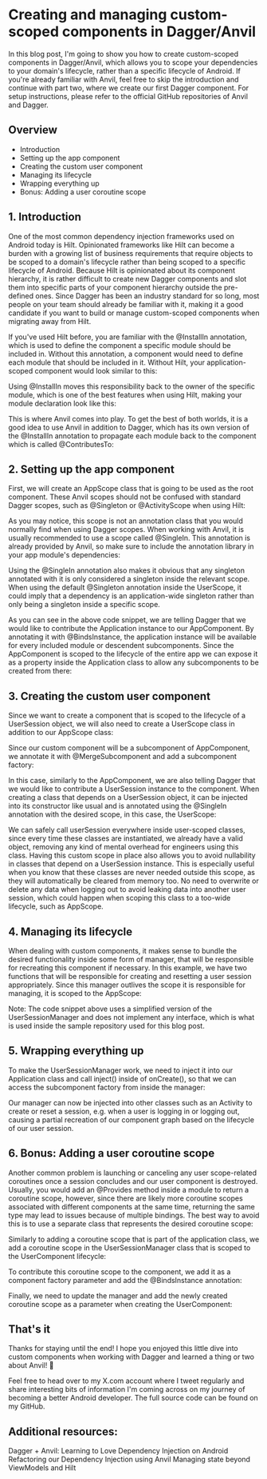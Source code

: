 # Creating and managing custom-scoped components in Dagger/Anvil
In this blog post, I'm going to show you how to create custom-scoped components in Dagger/Anvil, which allows you to scope your dependencies to your domain's lifecycle, rather than a specific lifecycle of Android. If you're already familiar with Anvil, feel free to skip the introduction and continue with part two, where we create our first Dagger component. For setup instructions, please refer to the official GitHub repositories of Anvil and Dagger.

## Overview
- Introduction
- Setting up the app component
- Creating the custom user component
- Managing its lifecycle
- Wrapping everything up
- Bonus: Adding a user coroutine scope

## 1. Introduction
One of the most common dependency injection frameworks used on Android today is Hilt. Opinionated frameworks like Hilt can become a burden with a growing list of business requirements that require objects to be scoped to a domain's lifecycle rather than being scoped to a specific lifecycle of Android. Because Hilt is opinionated about its component hierarchy, it is rather difficult to create new Dagger components and slot them into specific parts of your component hierarchy outside the pre-defined ones. Since Dagger has been an industry standard for so long, most people on your team should already be familiar with it, making it a good candidate if you want to build or manage custom-scoped components when migrating away from Hilt.

If you've used Hilt before, you are familiar with the @InstallIn annotation, which is used to define the component a specific module should be included in. Without this annotation, a component would need to define each module that should be included in it. Without Hilt, your application-scoped component would look similar to this:

Using @InstallIn moves this responsibility back to the owner of the specific module, which is one of the best features when using Hilt, making your module declaration look like this:

This is where Anvil comes into play. To get the best of both worlds, it is a good idea to use Anvil in addition to Dagger, which has its own version of the @InstallIn annotation to propagate each module back to the component which is called @ContributesTo:

## 2. Setting up the app component
First, we will create an AppScope class that is going to be used as the root component. These Anvil scopes should not be confused with standard Dagger scopes, such as @Singleton or @ActivityScope when using Hilt:

As you may notice, this scope is not an annotation class that you would normally find when using Dagger scopes. When working with Anvil, it is usually recommended to use a scope called @SingleIn. This annotation is already provided by Anvil, so make sure to include the annotation library in your app module's dependencies:

Using the @SingleIn annotation also makes it obvious that any singleton annotated with it is only considered a singleton inside the relevant scope. When using the default @Singleton annotation inside the UserScope, it could imply that a dependency is an application-wide singleton rather than only being a singleton inside a specific scope.

As you can see in the above code snippet, we are telling Dagger that we would like to contribute the Application instance to our AppComponent. By annotating it with @BindsInstance, the application instance will be available for every included module or descendent subcomponents. Since the AppComponent is scoped to the lifecycle of the entire app we can expose it as a property inside the Application class to allow any subcomponents to be created from there:

## 3. Creating the custom user component
Since we want to create a component that is scoped to the lifecycle of a UserSession object, we will also need to create a UserScope class in addition to our AppScope class:

Since our custom component will be a subcomponent of AppComponent, we annotate it with @MergeSubcomponent and add a subcomponent factory:

In this case, similarly to the AppComponent, we are also telling Dagger that we would like to contribute a UserSession instance to the component. When creating a class that depends on a UserSession object, it can be injected into its constructor like usual and is annotated using the @SingleIn annotation with the desired scope, in this case, the UserScope:

We can safely call userSession everywhere inside user-scoped classes, since every time these classes are instantiated, we already have a valid object, removing any kind of mental overhead for engineers using this class. Having this custom scope in place also allows you to avoid nullability in classes that depend on a UserSession instance. This is especially useful when you know that these classes are never needed outside this scope, as they will automatically be cleared from memory too. No need to overwrite or delete any data when logging out to avoid leaking data into another user session, which could happen when scoping this class to a too-wide lifecycle, such as AppScope.

## 4. Managing its lifecycle
When dealing with custom components, it makes sense to bundle the desired functionality inside some form of manager, that will be responsible for recreating this component if necessary. In this example, we have two functions that will be responsible for creating and resetting a user session appropriately. Since this manager outlives the scope it is responsible for managing, it is scoped to the AppScope:

Note: The code snippet above uses a simplified version of the UserSessionManager and does not implement any interface, which is what is used inside the sample repository used for this blog post.


## 5. Wrapping everything up
To make the UserSessionManager work, we need to inject it into our Application class and call inject() inside of onCreate(), so that we can access the subcomponent factory from inside the manager:

Our manager can now be injected into other classes such as an Activity to create or reset a session, e.g. when a user is logging in or logging out, causing a partial recreation of our component graph based on the lifecycle of our user session.

## 6. Bonus: Adding a user coroutine scope
Another common problem is launching or canceling any user scope-related coroutines once a session concludes and our user component is destroyed. Usually, you would add an @Provides method inside a module to return a coroutine scope, however, since there are likely more coroutine scopes associated with different components at the same time, returning the same type may lead to issues because of multiple bindings. The best way to avoid this is to use a separate class that represents the desired coroutine scope:

Similarly to adding a coroutine scope that is part of the application class, we add a coroutine scope in the UserSessionManager class that is scoped to the UserComponent lifecycle:

To contribute this coroutine scope to the component, we add it as a component factory parameter and add the @BindsInstance annotation:

Finally, we need to update the manager and add the newly created coroutine scope as a parameter when creating the UserComponent:

## That's it
Thanks for staying until the end! I hope you enjoyed this little dive into custom components when working with Dagger and learned a thing or two about Anvil! 🎉

Feel free to head over to my X.com account where I tweet regularly and share interesting bits of information I'm coming across on my journey of becoming a better Android developer.
The full source code can be found on my GitHub.

## Additional resources:
Dagger + Anvil: Learning to Love Dependency Injection on Android
Refactoring our Dependency Injection using Anvil
Managing state beyond ViewModels and Hilt
